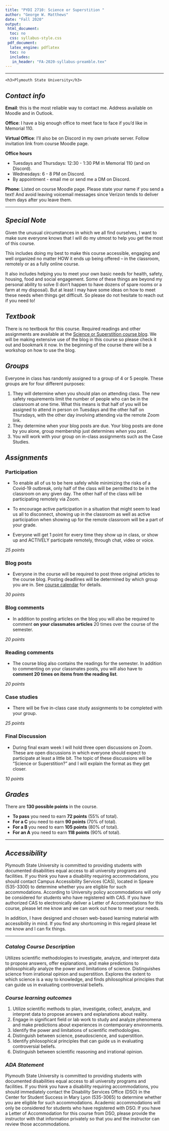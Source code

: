 ```yaml
---
title: "PYDI 2710: Science or Superstition "
author: "George W. Matthews"
date: "Fall 2020"
output:
 html_document:
  toc: no
  css: syllabus-style.css
 pdf_document: 
  latex_engine: pdflatex
  toc: no
  includes:
   in_header: "FA-2020-syllabus-preamble.tex"
---
```


\thispagestyle{fancy}

***


```asis

<h3>Plymouth State University</h3>

```


## *Contact info*

<div class="infobox" markdown="1">

**Email**: this is the most reliable way to contact me. Address available on Moodle and in Outlook. 

**Office**: I have a big enough office to meet face to face if you'd like  in Memorial 110.

**Virtual Office**: I'll also be on Discord in my own private server. Follow invitation link from course Moodle page.

**Office hours**

- Tuesdays and Thursdays: 12:30 - 1:30 PM in Memorial 110 (and on Discord).
- Wednesdays: 6 - 8 PM on Discord.
- By appointment - email me or send me a DM on Discord.

**Phone**: Listed on course Moodle page. Please state your name if you send a text! And avoid leaving voicemail messages since Verizon tends to deliver them days after you leave them.

</div>

***

## *Special Note*

<div class="caution" markdown="1">

Given the unusual circumstances in which we all find ourselves, I want to make sure everyone knows that I will do my utmost to help you get the most of this course.

This includes doing my best to make this course accessible, engaging and well organized no matter HOW it ends up being offered -- in the classroom, remotely or as a fully online course.

It also includes helping you to meet your own basic needs for health, safety, housing, food and social engagement. Some of these things are beyond my personal ability to solve (I don't happen to have dozens of spare rooms or a farm at my disposal). But at least I may have some ideas on how to meet these needs when things get difficult. So please do not hesitate to reach out if you need to! 

</div>

## *Textbook*

<div class="note" markdown="1">

There is no textbook for this course. Required readings and other assignments are available at the [Science or Superstition course blog](http://www.6worlds.net/science-blog/). We will be making extensive use of the blog in this course so please check it out and bookmark it now. In the beginning of the course there will be a workshop on how to use the blog.

</div>

## *Groups*

<div class="groups" markdown="1">

Everyone in class has randomly assigned to a group of 4 or 5 people. These groups are for four different purposes:

1. They will determine when you should plan on attending class. The new safety requirements limit the number of people who can be in the classroom at one time. What this means is that half of you will be assigned to attend in person on Tuesdays and the other half on Thursdays, with the other day involving attending via the remote Zoom link.
2. They determine when your blog posts are due. Your blog posts are done by you alone, group membership just determines *when* you post.
3. You will work with your group on in-class assignments such as the Case Studies.

</div>

## *Assignments* 

<div class="assignment" markdown="1">

### Participation 

- To enable all of us to be here safely while minimizing the risks of a Covid-19 outbreak, only half of the class will be permitted to be in the classroom on any given day. The other half of the class will be participating remotely via Zoom. 

- To encourage active participation in a situation that might seem to lead us all to disconnect, showing up in the classroom as well as active participation when showing up for the remote classroom will be a part of your grade. 

- Everyone will get 1 point for every time they show up in class, or show up and ACTIVELY participate remotely, through chat, video or voice. 

*25 points*

</div>

<div class="assignment" markdown="1">

### Blog posts

- Everyone in the course will be required to post three original articles to the course blog. Posting deadlines will be determined by which group you are in. See [course calendar](http://www.6worlds.net/science-blog/science-or-superstition/assignments/) for details. 

*30 points*

</div>

<div class="assignment" markdown="1">

### Blog comments

- In addition to posting articles on the blog you will also be required to comment **on your classmates articles** 20 times over the course of the semester. 

*20 points*

</div>

<div class="assignment" markdown="1">

### Reading comments

- The course blog also contains the readings for the semester. In addition to commenting on your classmates posts, you will also have to **comment 20 times on items from the reading list**. 

*20 points*

</div>

<div class="assignment" markdown="1">

### Case studies

- There will be five in-class case study assignments to be completed with your group.  

*25 points*

</div>

<div class="assignment" markdown="1">

### Final Discussion

- During final exam week I will hold three open discussions on Zoom. These are open discussions in which everyone should expect to participate at least a little bit. The topic of these discussions will be "Science or Superstition?" and I will explain the format as they get closer. 

*10 points*

</div>
## *Grades*

<div class="caution" markdown="1">

There are **130 possible points** in the course. 

  - **To pass** you need to earn **72 points** (55% of total).
  - **For a C** you need to earn **90 points** (70% of total).
  - **For a B** you need to earn **105 points** (80% of total).
  - **For an A** you need to earn **118 points** (90% of total). 
  
</div>

***

## *Accessibility*

<div class="infobox" markdown="1">

Plymouth State University is committed to providing students with documented disabilities equal access to all university programs and facilities. If you think you have a disability requiring accommodations, you should contact Campus Accessibility Services (CAS), located in Speare (535-3300) to determine whether you are eligible for such accommodations. According to University policy accommodations will only be considered for students who have registered with CAS. If you have authorized CAS to electronically deliver a Letter of Accommodations for this course, please let me know and we can work out how to meet your needs.

In addition, I have designed and chosen web-based learning material with accessibility in mind. If you find any shortcoming in this regard please let me know and I can fix things.

</div>

***

### *Catalog Course Description*

Utilizes scientific methodologies to investigate, analyze, and interpret data to propose answers, offer explanations, and make predictions to philosophically analyze the power and limitations of science. Distinguishes science from irrational opinion and superstition. Explores the extent to which science is a way to knowledge, and finds philosophical principles that can guide us in evaluating controversial beliefs.

### *Course learning outcomes*

1. Utilize scientific methods to plan, investigate, collect, analyze, and interpret data to propose answers and explanations about reality.
2. Engage in significant field or lab work to study and analyze phenomena and make predictions about experiences in contemporary environments.
3. Identify the power and limitations of scientific methodologies.
4. Distinguish between science, pseudoscience, and superstition.
5. Identify philosophical principles that can guide us in evaluating controversial beliefs.
6. Distinguish between scientific reasoning and irrational opinion.

### *ADA Statement*

Plymouth State University is committed to providing students with documented disabilities equal access to all university programs and facilities. If you think you have a disability requiring accommodations, you should immediately contact the Disability Services Office (DSO) in the Center for Student Success in Mary Lyon (535-3065) to determine whether you are eligible for such accommodations. Academic accommodations will only be considered for students who have registered with DSO. If you have a Letter of Accommodation for this course from DSO, please provide the instructor with that information privately so that you and the instructor can review those accommodations.
